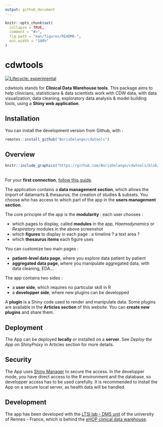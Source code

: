 ```yaml
---
output: github_document
---
```


<!-- README.md is generated from README.Rmd. Please edit that file -->

```r
knitr::opts_chunk$set(
  collapse = TRUE,
  comment = "#>",
  fig.path = "man/figures/README-",
  out.width = "100%"
)
```

# cdwtools

<!-- badges: start -->
[![Lifecycle: experimental](https://img.shields.io/badge/lifecycle-experimental-orange.svg)](https://lifecycle.r-lib.org/articles/stages.html#experimental)
<!-- badges: end -->

cdwtools stands for **Clinical Data Warehouse tools**. This package aims to help clinicians, statisticians & data scientists work with CDW data, with data visualization, data cleaning, exploratory data analysis & model building tools, using a **Shiny web application**.

## Installation

<!--You can install the released version of cdwtools from [CRAN](https://CRAN.R-project.org) with:

``` r
install.packages("cdwtools")
```
-->

You can install the development version from Github, with :
``` r
remotes::install_github("BorisDelange/cdwtools")
```

## Overview

```r
knitr::include_graphics("https://github.com/BorisDelange/cdwtools/blob/master/inst/app/www/get_started/patient_lvl_first_connection.png?raw=true")
```

<br />
For your **first connection**, [follow this guide](https://borisdelange.github.io/cdwtools/articles/cdwtools.html).

The application contains a **data management section**, which allows the import of datamarts & thesaurus, the creation of studies & subsets. You choose who has access to which part of the app in the **users management section**.

The core principle of the app is the **modularity** : each user chooses : 

- which pages to display, called **modules** in the app, *Haemodynamics* or *Respiratory* modules in the above screenshot
- which **figures** to display in each page : a timeline ? a text area ?
- which **thesaurus items** each figure uses

You can customize two main pages :

- **patient-level data page**, where you explore data patient by patient
- **aggregated data page**, where you manipulate aggregated data, with data cleaning, EDA...

The app contains two sides : 

- a **user side**, which requires no particular skill in R
- a **developper side**, where new plugins can be developped

A **plugin** is a Shiny code used to render and manipulate data.
Some plugins are available in the **Articles section** of this website. You can **create new plugins** and share them.

## Deployment

The App can be deployed **locally** or installed on a **server**. See *Deploy the App on ShinyProxy* in Articles section for more details.

## Security

The App uses [Shiny Manager](https://github.com/datastorm-open/shinymanager) to secure the access.
In the developper mode, you have direct access to the R environment and the database, so developper access has to be used carefully.
It is recommended to install the App on a secure local server, as health data will be handled.

## Development

The app has been developed with the [LTSI lab - DMS unit](https://www.ltsi.univ-rennes1.fr/) of the university of Rennes - France, which is behind the [eHOP clinical data warehouse](https://centrededonneescliniques.univ-rennes1.fr/ehop).
